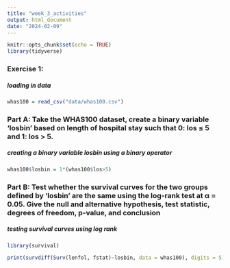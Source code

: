 ```yaml
---
title: "week_3_activities"
output: html_document
date: "2024-02-09"
---
```


```r
knitr::opts_chunk$set(echo = TRUE)
library(tidyverse)
```


### Exercise 1:

##### loading in data
```r
whas100 = read_csv("data/whas100.csv")
```

### Part A: Take the WHAS100 dataset, create a binary variable ‘losbin’ based on length of hospital stay such that 0: los ≤ 5 and 1: los > 5.

##### creating a binary variable losbin using a binary operator
```r
whas100$losbin = 1*(whas100$los>5)
```

### Part B: Test whether the survival curves for the two groups defined by ‘losbin’ are the same using the log-rank test at α = 0.05. Give the null and alternative hypothesis, test statistic, degrees of freedom, p-value, and conclusion

##### testing survival curves using log rank
```r
library(survival)

print(survdiff(Surv(lenfol, fstat)~losbin, data = whas100), digits = 5)
```

